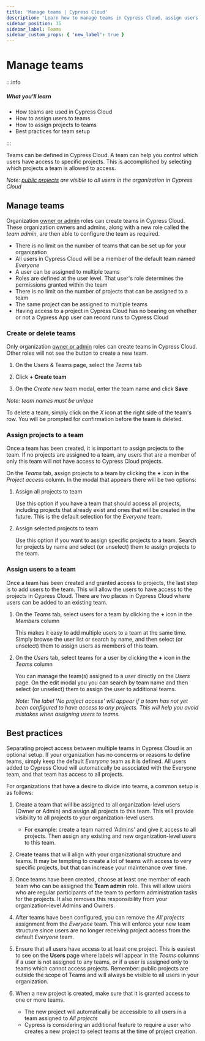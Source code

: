 ```yaml
---
title: 'Manage teams | Cypress Cloud'
description: 'Learn how to manage teams in Cypress Cloud, assign users to teams, and assign projects to teams.'
sidebar_position: 35
sidebar_label: Teams
sidebar_custom_props: { 'new_label': true }
---
```


<ProductHeading product="cloud" />

# Manage teams

:::info

##### <Icon name="question-circle" color="#4BBFD2" /> What you'll learn

- How teams are used in Cypress Cloud
- How to assign users to teams
- How to assign projects to teams
- Best practices for team setup

:::

Teams can be defined in Cypress Cloud. A team can help you control which users have
access to specific projects. This is accomplished by selecting which projects a team
is allowed to access.

_Note: [public projects](https://on.cypress.io/what-is-project-access) are visible to all users in the organization in Cypress Cloud_

## Manage teams

Organization [owner or admin](/cloud/account-management/users#User-roles) roles can create
teams in Cypress Cloud. These organization owners and admins, along with a new role called
the _team admin_, are then able to configure the team as required.

- There is no limit on the number of teams that can be set up for your organization
- All users in Cypress Cloud will be a member of the default team named _Everyone_
- A user can be assigned to multiple teams
- Roles are defined at the user level. That user's role determines the permissions granted
  within the team
- There is no limit on the number of projects that can be assigned to a team
- The same project can be assigned to multiple teams
- Having access to a project in Cypress Cloud has no bearing on whether or not a Cypress App user can record runs to Cypress Cloud

### Create or delete teams

Only organization [owner or admin](/cloud/account-management/users#User-roles) roles can create
teams in Cypress Cloud. Other roles will not see the button to create a new team.

1. On the Users & Teams page, select the _Teams_ tab
2. Click **+ Create team**

   <DocsImage
     src="/img/cloud/teams/create-new-team.png"
     alt="Create new team"
   />

3. On the _Create new team_ modal, enter the team name and click **Save**

_Note: team names must be unique_

To delete a team, simply click on the _X_ icon at the right side of the team's row.
You will be prompted for confirmation before the team is deleted.

### Assign projects to a team

Once a team has been created, it is important to assign projects to the team. If no
projects are assigned to a team, any users that are a member of only this team will not
have access to Cypress Cloud projects.

<DocsImage
  src="/img/cloud/teams/assign-projects-to-team.png"
  alt="Assign projects to team"
/>

On the _Teams_ tab, assign projects to a team by clicking the **+** icon in the
_Project access_ column. In the modal that appears there will be two options:

1. Assign all projects to team

   Use this option if you have a team that should access all projects, including projects that
   already exist and ones that will be created in the future. This is the default selection for
   the _Everyone_ team.

   <DocsImage
     src="/img/cloud/teams/assign-projects-to-team-modal-all.png"
     alt="Assign all projects to team"
   />

2. Assign selected projects to team

   Use this option if you want to assign specific projects to a team. Search for projects by name
   and select (or unselect) them to assign projects to the team.

   <DocsImage
     src="/img/cloud/teams/assign-projects-to-team-modal-selected.png"
     alt="Assign selected projects to team"
   />

### Assign users to a team

Once a team has been created and granted access to projects, the last step is to add
users to the team. This will allow the users to have access to the projects in Cypress Cloud.
There are two places in Cypress Cloud where users can be added to an existing team.

1. On the _Teams_ tab, select users for a team by clicking the **+** icon in the _Members_ column

   This makes it easy to add multiple users to a team at the same time. Simply browse the user list
   or search by name, and then select (or unselect) them to assign users as members of this team.

   <DocsImage
     src="/img/cloud/teams/assign-members-to-team.png"
     alt="Assign members to team"
   />
   <DocsImage
     src="/img/cloud/teams/assign-members-to-team-modal.png"
     alt="Assign members to teammodal"
   />

2. On the _Users_ tab, select teams for a user by clicking the **+** icon in the _Teams_ column

   You can manage the team(s) assigned to a user directly on the _Users_ page. On the edit modal
   you you can search by team name and then select (or unselect) them to assign the user to
   additional teams.

   _Note: The label 'No project access' will appear if a team has not yet been configured to have
   access to any projects. This will help you avoid mistakes when assigning users to teams._

   <DocsImage
     src="/img/cloud/teams/assign-team-to-user.png"
     alt="Assign team to user"
   />
   <DocsImage
     src="/img/cloud/teams/assign-team-to-user-modal.png"
     alt="Assign team to user modal"
   />

## Best practices

Separating project access between multiple teams in Cypress Cloud is an optional setup. If your
organization has no concerns or reasons to define teams, simply keep the default _Everyone_ team
as it is defined. All users added to Cypress Cloud will automatically be associated with the
Everyone team, and that team has access to all projects.

For organizations that have a desire to divide into teams, a common setup is as follows:

1. Create a team that will be assigned to all organization-level users (Owner or Admin) and assign
   all projects to this team. This will provide visibility to all projects to your organization-level users.

   - For example: create a team named 'Admins' and give it access to all projects. Then assign any
     existing and new organization-level users to this team.

2. Create teams that will align with your organizational structure and teams. It may be tempting to create
   a lot of teams with access to very specific projects, but that can increase your maintenance over time.

3. Once teams have been created, choose at least one member of each team who can be assigned the **Team admin**
   role. This will allow users who are regular participants of the team to perform administration tasks for the
   projects. It also removes this responsibility from your organization-level Admins and Owners.

4. After teams have been configured, you can remove the _All projects_ assignment from the _Everyone_ team.
   This will enforce your new team structure since users are no longer receiving project access from the default
   _Everyone_ team.

5. Ensure that all users have access to at least one project. This is easiest to see on the **Users** page
   where labels will appear in the _Teams_ columns if a user is not assigned to any teams, or if a user is
   assigned only to teams which cannot access projects. Remember: public projects are outside the scope of Teams
   and will always be visible to all users in your organization.

6. When a new project is created, make sure that it is granted access to one or more teams.

   - The new project will automatically be accessible to all users in a team assigned to _All projects_
   - Cypress is considering an additional feature to require a user who creates a new project to select teams
     at the time of project creation.
